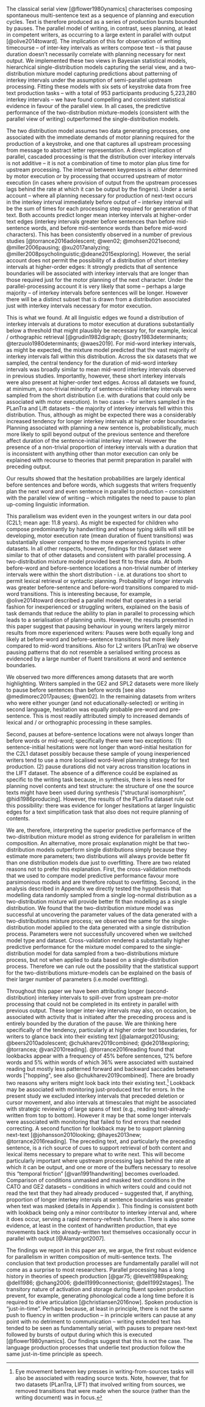 
The classical serial view [@flower1980ynamics] characterises composing spontaneous multi-sentence text as a sequence of planning and execution cycles. Text is therefore produced as a series of production bursts bounded by pauses. The parallel model of writing, in contrast, sees  planning, at least in competent writers, as occurring to a large extent in parallel with output [@olive2014toward]. The implication of this for observation of writing timecourse -- of inter-key intervals as writers compose text -- is that pause duration doesn’t necessarily correlate with planning necessary for next output. We implemented  these two views in Bayesian statistical models, hierarchical single-distribution models capturing the serial view, and a two-distribution mixture model capturing predictions about patterning of interkey intervals under the assumption of semi-parallel upstream processing. Fitting these models with six sets of keystroke data from free text production tasks -- with a total of 953 participants producing 5,223,280 interkey intervals -- we have found compelling and consistent statistical evidence in favour of the parallel view. In all cases, the predictive performance of the two-distribution mixture-models (consistent with the parallel view of writing) outperformed the single-distribution models.

The two distribution model assumes two data generating processes, one associated with the immediate demands of motor planning required for the production of a keystroke, and one that captures all upstream processing from message to abstract letter representation. A direct implication of parallel, cascaded processing is that the distribution over interkey intervals is not additive -- it is not a combination of time to motor plan plus time for upstream processing. The interval between keypresses is *either* determined by motor execution *or* by processing that occurred upstream of motor execution (in cases where provision of output from the upstream processes lags behind the rate at which it can be output by the fingers). Under a serial account -- where all planning necessary for production of next-text occurs in the interkey interval immediately before output of -- interkey interval will be the sum of times for each processing step required for generation of that text. Both accounts predict longer mean interkey intervals at higher-order text edges (interkey intervals greater before sentences than before mid-sentence words, and before mid-sentence words than before mid-word characters). This has been consistently observed in a number of previous studies [@torrance2016adolescent; @wen02; @mohsen2021second; @miller2006pausing; @xu2017analyzing; @miller2008psycholinguistic;@deane2015exploring]. However, the serial account does not permit the possibility of a distribution of short interkey intervals at higher-order edges: It strongly predicts that *all* sentence boundaries will be associated with interkey intervals that are longer than those required just for the motor planning of the next character. Under the parallel-processing account it is very likely that some -- perhaps a large majority -- of interkey intervals before sentences will be longer. However there will be a distinct subset that is drawn from a distribution associated just with interkey intervals necessary for motor execution. 

This is what we found. At all linguistic edges we found a distribution of interkey intervals at durations to motor execution at durations substantially below a threshold that might plausibly be necessary for, for example, lexical / orthographic retrieval [@grudin1982digraph; @ostry1983determinants; @terzuolo1980determinants; @waes2019]. For mid-word interkey intervals, as might be expected, the mixture model predicted that the vast majority of interkey intervals fall within this distribution. Across the six datasets that we sampled, the central tendency for the duration of mid-word interkey intervals was broadly similar to mean mid-word interkey intervals observed in previous studies. Importantly, however, these short interkey intervals were also present at higher-order text edges. Across all datasets we found, at minimum, a non-trivial minority of sentence-initial interkey intervals were sampled from the short distribution (i.e. with durations that could only be associated with motor execution). In two cases -- for writers sampled in the PLanTra and Lift datasets -- the majority of interkey intervals fell within this distribution. Thus, although as might be expected there was a considerably increased tendency for longer interkey intervals at higher order boundaries: Planning associated with planning a new sentence is, probabilistically, much more likely to spill beyond output of the previous sentence and therefore affect duration of the sentence-initial interkey interval. However the presence of a non-trivial proportion of interkey intervals with a duration that is inconsistent with anything other than motor execution can only be explained with recourse to theories that permit preparation in parallel with preceding output.

Our results showed that the hesitation probabilities are largely identical before sentences and before words, which suggests that writers frequently plan the next word and even sentence in parallel to production -- consistent with the parallel view of writing -- which mitigates the need to pause to plan up-coming linguistic information.   

This parallelism was evident even in the youngest writers in our data pool (C2L1; mean age: 11.8 years). As might be expected for children who compose predominantly by handwriting and whose typing skills will still be developing, motor execution rate (mean duration of fluent transitions) was substantially slower compared to the more experienced typists in other datasets. In all other respects, however, findings for this dataset were similar to that of other datasets and consistent with parallel processing. A two-distribution mixture model provided best fit to these data. At both before-word and before-sentence locations a non-trivial number of interkey intervals were within the short distribution - i.e. at durations too short to permit lexical retrieval or syntactic planning.    Probability of longer intervals was greater before-sentence and before-word transitions compared to mid-word transitions. This is interesting because, for example, @olive2014toward described a parallel model that operates in a serial fashion for inexperienced or struggling writers, explained on the basis of task demands that reduce the ability to plan in parallel to processing which leads to a serialisation of planning units. However, the results presented in this paper suggest that pausing behaviour in young writers largely mirror results from more experienced writers: Pauses were both equally long and likely at before-word and before-sentence transitions but more likely compared to mid-word transitions. Also for L2 writers (PLanTra) we observe pausing patterns that do not resemble a serialised writing process as evidenced by a large number of fluent transitions at word and sentence boundaries.

We observed two more differences among datasets that are worth highlighting. Writers sampled in the GE2 and SPL2 datasets were more likely to pause before sentences than before words [see also @medimorec2017pauses; @wen02]. In the remaining datasets from writers who were either younger (and not educationally-selected) or writing in second language,  hesitation was equally probable pre-word and pre-sentence. This is most readily attributed simply to increased demands of lexical and / or orthographic processing in these samples.    

 Second, pauses at before-sentence locations were not always longer than before words or mid-word; specifically there were two exceptions: (1) sentence-initial hesitations were not longer than word-initial hesitation for the C2L1 dataset possibly because these sample of young inexperienced writers tend to use a more localised word-level planning strategy for text production. (2) pause durations did not vary across transition locations in the LIFT dataset. The absence of a difference could be explained as specific to the writing task because, in synthesis, there is less need for planning novel contents and text structure: the structure of one the source texts might have been used during synthesis [“structural isomorphism”, @hidi1986producing]. However, the results of the PLanTra dataset rule out this possibility: there was evidence for longer hesitations at larger linguistic edges for a text simplification task that also does not require planning of contents. 

 We are, therefore, interpreting the superior predictive performance of the two-distribution mixture model as strong evidence for parallelism in written composition. An alternative, more prosaic explanation might be that two-distribution models outperform single distributions simply because they estimate more parameters; two distributions will always provide better fit than one distribution models due just to overfitting. There are two related reasons not to prefer this explanation. First, the cross-validation methods that we used to compare model predictive performance favour more parsimonious models and are therefore robust to overfitting. Second, in the analysis described in Appendix \ref{simulation} we directly tested the hypothesis that modelling data randomly sampled from a single log-normal distribution as a two-distribution mixture will provide better fit than modelling as a single distribution. We found that the two-distribution mixture model was successful at uncovering the parameter values of the data generated with a two-distributions mixture process; we observed the same for the single-distribution model applied to the data generated with a single distribution process. Parameters were not successfully uncovered when we switched model type and dataset. Cross-validation rendered a substantially higher predictive performance for the mixture model compared to the single-distribution model for data sampled from a two-distributions mixture process, but not when applied to data based on a single-distribution process. Therefore we can rule out the possibility that the statistical support for the two-distributions mixture-models can be explained on the basis of their larger number of parameters (i.e.model overfitting). 

Throughout this paper we have been attributing longer (second-distribution) interkey intervals to spill-over from upstream pre-motor processing that could not be completed in its entirety in parallel with previous output. These longer inter-key intervals may also, on occasion, be associated with activity that is initiated after the preceding process and is entirely bounded by the duration of the pause. We are thinking here specifically of the tendency, particularly at higher order text boundaries, for writers to glance back into their existing text [@alamargot2010using; @beers2010adolescent; @chukharev2019combined; @de2018exploring; @torrancea; @van2010reading]. @torrance2016reading found that lookbacks appear with a frequency of 45% before sentences, 12% before words and 5% within words of which 36% were associated with sustained reading but mostly less patterned forward and backward saccades between words ["hopping", see also @chukharev2019combined]. There are broadly two reasons why writers might look back into their existing text.^[Eye movement between key presses in writing-from-sources tasks will also be associated with reading source texts. Note, however, that for  two datasets (PLanTra, LIFT) that involved writing from sources, we removed transitions that were made when the source (rather than the writing document) was in focus.]  Lookback may be associated with monitoring just-produced text for errors. In the present study we excluded interkey intervals that preceded deletion or cursor movement, and also intervals at timescales that might be associated with strategic reviewing of large spans of text (e.g., reading text-already-written from top to bottom). However it may be that some longer intervals were associated with monitoring that failed to find errors that needed correcting. A second function for lookback may be to support planning next-text [@johansson2010looking; @hayes2013new; @torrance2016reading]. The preceding text, and particularly the preceding sentence, is a rich source of cues to support retrieval of both content and lexical items necessary to prepare what to write next. This will become particularly important where upstream processing lags behind the rate at which it can be output, and one or more of the buffers necessary to resolve this “temporal friction” [@van1991handwriting] becomes overloaded. Comparison of conditions unmasked and masked text conditions in the CATO and GE2 datasets -- conditions in which writers could and could not read the text that they had already produced -- suggested that, if anything, proportion of longer interkey intervals at sentence boundaries was greater when text was masked (details in Appendix \ref{masking-effect-cato-ge2}). This finding is consistent both with lookback being only a minor contributor to interkey interval and, where it does occur, serving a rapid memory-refresh function. There is also some evidence, at least in the context of handwritten production, that eye movements back into already-written text themselves occasionally occur in parallel with output [@Alamargot2007].

The findings we report in this paper are, we argue, the first robust evidence for parallelism in written composition of multi-sentence texts. The conclusion that text production processes are  fundamentally parallel will not come as a surprise to most researchers. Parallel processing has a long history in theories of speech production [@gar75; @levelt1989speaking; @dell1986; @chang2006; @dell1999connectionist; @dell1992stages]. The transitory nature of activation and storage during fluent spoken production prevent, for example, generating phonological code a long time before it is required to drive articulation [@christiansen2016now]. Spoken production is “just-in-time”. Perhaps because, at least in principle, there is not the same push to fluency in written production -- in principle writers can pause at any point with no detriment to communication -- writing extended text has tended to be seen as fundamentally serial, with pauses to prepare next-text followed by bursts of output during which this is executed [@flower1980ynamics]. Our findings suggest that this is not the case. The language production processes that underlie text production follow the same just-in-time principle as speech.



<!-- A practical advantage of the mixture-model approach [also @roeser2021modelling] is that we are not required to stipulate interval thresholds as plausible candidates for lower pause bound to handle the complex distribution of latency from spontaneous text production. Such thresholds are widely used by writing researchers, a strategy that was inherited from early research in speech production [for review see @rochester1973significance], with studies dating back to at least the mid 1990s [@foulin1998extent]. There is one central problems with this approach: A threshold requires a definition of what passes as a pause [@wen06;@van2016keystroke], i.e. a pause criterion threshold often set to 2 secs [@chanquoy1996writing; @kaufer1986composing; @sullivan2002self; @wen02] or some other lower bound [@chukharev2014pauses; @connelly2012predicting; @leijten2013keystroke]. Even if these thresholds were adjusted relative to factors such as writing medium, experience of writer, and text location of pause [see e.g. @wen06] they would be arbitrary. For example, a sentence-initial pause of 2 secs has a very different interpretation from a 2 secs pause that occurs before or within a word. Our current understanding of the processes that underlie text production does not provide a strong theoretical basis on which to make this decision. So while a 2 secs threshold undoubtedly captures an interesting distinction -- processing that occurs in the range zero to 2 secs is very likely to be qualitatively different from processing that takes more than 2 secs. However the same could be argued for any threshold between perhaps 250 msecs and 10 secs that a researcher might care to choose [@chenu2014interword]. Mixture models provide a principled statistical framework that allows the researcher to model behavioural data that come from a combination of cognitive processes without imposing threshold values [see also @almond2012preliminary; @baaijen2012keystroke; @hall2022constructing; @li2021identifying]. -->

